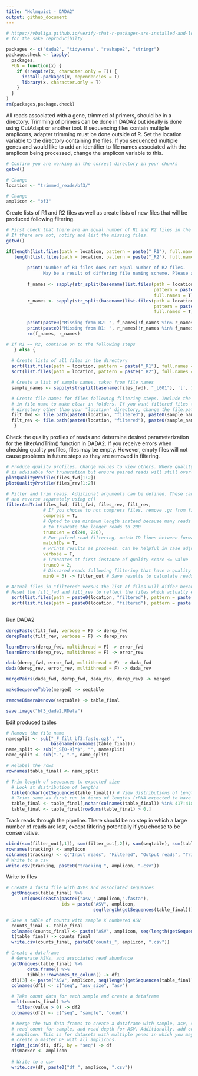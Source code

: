 ```yaml
---
title: "Holmquist - DADA2"
output: github_document
---
```


```r
# https://vbaliga.github.io/verify-that-r-packages-are-installed-and-loaded/
# for the sake reproducibilty  

packages <- c("dada2", "tidyverse", "reshape2", "stringr")
package.check <- lapply(
  packages,
  FUN = function(x) {
    if (!require(x, character.only = T)) {
      install.packages(x, dependencies = T)
      library(x, character.only = T)
    }
  }
)
rm(packages,package.check)
```

All reads associated with a gene, trimmed of primers, should be in a directory. Trimming of primers can be done in DADA2 but ideally is done using CutAdapt or another tool. If sequencing files contain multiple amplicons, adapter trimming must be done outside of R. Set the location variable to the directory containing the files. If you sequenced multiple genes and would like to add an identifier to file names associated with the amplicon being processed, change the amplicon variable to this.
```r
# Confirm you are working in the correct directory in your chunks
getwd()

# Change
location <- "trimmed_reads/bf3/"

# Change
amplicon <- "bf3"
```

Create lists of R1 and R2 files as well as create lists of new files that will be produced following filtering.
```r
# First check that there are an equal number of R1 and R2 files in the directory.
# If there are not, notify and list the missing files.
getwd()

if(length(list.files(path = location, pattern = paste("_R1"), full.names = T)) != 
   length(list.files(path = location, pattern = paste("_R2"), full.names = T))) {
  
        print("Number of R1 files does not equal number of R2 files. 
              May be a result of differing file naming scheme. Please address before continuing.")
  
        f_names <- sapply(str_split(basename(list.files(path = location, 
                                                        pattern = paste("_R1"), 
                                                        full.names = T)), "_R1"), '[', 1)
        r_names <- sapply(str_split(basename(list.files(path = location, 
                                                        pattern = paste("_R2"), 
                                                        full.names = T)), "_R2"), '[', 1)
        
        print(paste0("Missing from R2: ", f_names[!f_names %in% r_names]))
        print(paste0("Missing from R1: ", r_names[!r_names %in% f_names]))
        rm(f_names, r_names)

# If R1 == R2, continue on to the following steps
   } else {
     
  # Create lists of all files in the directory
  sort(list.files(path = location, pattern = paste("_R1"), full.names = T)) -> files_fwd
  sort(list.files(path = location, pattern = paste("_R2"), full.names = T)) -> files_rev

  # Create a list of sample names, taken from file names
  sample_names <- sapply(strsplit(basename(files_fwd), "_L001"), '[', 1)

  # Create file names for files following filtering steps. Include the amplicon name
  # in file name to make clear in folders. If you want filtered files to be stored in a 
  # directory other than your "location" directory, change the file.path below.
  filt_fwd <- file.path(paste0(location, "filtered"), paste0(sample_names, "_F_filt_", amplicon, ".fastq.gz"))
  filt_rev <- file.path(paste0(location, "filtered"), paste0(sample_names, "_R_filt_", amplicon, ".fastq.gz"))
   }

```

Check the quality profiles of reads and determine desired parameterization for the filterAndTrim() function in DADA2. If you receive errors when checking quality profiles, files may be empty. However, empty files will not cause problems in future steps as they are removed in filtering.
```r

# Produce quality profiles. Change values to view others. Where quality drops 
# is advisable for trunucation but ensure paired reads will still overlap. 
plotQualityProfile(files_fwd[1:2])
plotQualityProfile(files_rev[1:2])

# Filter and trim reads. Additional arguments can be defined. These can be dictated for forward
# and reverse separately using c()
filterAndTrim(files_fwd, filt_fwd, files_rev, filt_rev,
              # If you choose to not compress files, remove .gz from filter file names in previous chunk
              compress = T,
              # Opted to use minimum length instead because many reads were below this, but did not want
              # to truncate the longer reads to 200
              truncLen = c(240, 220),
              # For paired-read filtering, match ID lines between forward and reverse
              matchIDs = T, 
              # Prints results as proceeds. Can be helpful in case adjusting of filtering parameters is necessary.
              verbose = T,
              # Truncates at first instance of quality score <= value
              truncQ = 2,
              # Discared reads following filtering that have a quality score less than value 
              minQ = 3) -> filter_out # Save results to calculate reads through pipeline when completed

# Actual files in "filtered" versus the list of files will differ because some files will generate zero reads. 
# Reset the filt_fwd and filt_rev to reflect the files which actually exist. 
  sort(list.files(path = paste0(location, "filtered"), pattern = paste("_F_filt"), full.names = T)) -> filt_fwd
  sort(list.files(path = paste0(location, "filtered"), pattern = paste("_R_filt"), full.names = T)) -> filt_rev
        
```

Run DADA2
```r

derepFastq(filt_fwd, verbose = F) -> derep_fwd
derepFastq(filt_rev, verbose = F) -> derep_rev

learnErrors(derep_fwd, multithread = F) -> error_fwd
learnErrors(derep_rev, multithread = F) -> error_rev

dada(derep_fwd, error_fwd, multithread = F) -> dada_fwd
dada(derep_rev, error_rev, multithread = F) -> dada_rev

mergePairs(dada_fwd, derep_fwd, dada_rev, derep_rev) -> merged

makeSequenceTable(merged) -> seqtable

removeBimeraDenovo(seqtable) -> table_final

save.image("bf3_dada2.RData")
```

Edit produced tables
```r
# Remove the file name
namesplit <- sub("_F_filt_bf3.fastq.gz$", "",
                 basename(rownames(table_final)))
name_split <- sub("_S[0-9]*$", "", namesplit)
name_split <- sub("-", ".", name_split)

# Relabel the rows
rownames(table_final) <- name_split

# Trim length of sequences to expected size
  # Look at distribution of lengths
  table(nchar(getSequences(table_final))) # View distributions of length
  # Trim; same as first run in terms of lengths (rRNA expected to have more variable lengths)
  table_final <- table_final[,nchar(colnames(table_final)) %in% 417:418]
  table_final <- table_final[rowSums(table_final) > 0,]
```

Track reads through the pipeline. There should be no step in which a large number of reads are lost, except fitlering potentially if you choose to be conservative. 
```r
cbind(sum(filter_out[,1]), sum(filter_out[,2]), sum(seqtable), sum(table_final), length(getSequences(table_final))) -> tracking
rownames(tracking) <- amplicon
colnames(tracking) <- c("Input reads", "Filtered", "Output reads", "Trimmed", "Total ASVs")
# Write to a csv 
write.csv(tracking, paste0("tracking_", amplicon, ".csv"))
```

Write to files  
```r
# Create a fasta file with ASVs and associated sequences
  getUniques(table_final) %>%
      uniquesToFasta(paste0("asv_",amplicon,".fasta"), 
                     ids = paste("ASV", amplicon, 
                                 seq(length(getSequences(table_final))), sep = "_"))

# Save a table of counts with sample X numbered ASV
  counts_final <- table_final
  colnames(counts_final) <- paste("ASV", amplicon, seq(length(getSequences(table_final))), sep = "_")
  t(table_final) -> counts_final
  write.csv(counts_final, paste0("counts_", amplicon, ".csv"))

# Create a dataframe
  # Generate ASVs, and associated read abundance
  getUniques(table_final) %>%
        data.frame() %>%
        tibble::rownames_to_column() -> df1
  df1[3] <- paste("ASV", amplicon, seq(length(getSequences(table_final))), sep = "_")
  colnames(df1) <- c("seq", "asv_size", "asv")

  # Take count data for each sample and create a dataframe
  melt(counts_final) %>%
    filter(value > 0) -> df2
  colnames(df2) <- c("seq", "sample", "count")

  # Merge the two data frames to create a dataframe with sample, asv, sequence,
  # read count for sample, and read depth for ASV. Additionally, add column for 
  # amplicon. This is for datasets with multiple genes in which you may want to 
  # create a master DF with all amplicons. 
  right_join(df1, df2, by = "seq") -> df
  df$marker <- amplicon
  
  # Write to a csv
  write.csv(df, paste0("df_", amplicon, ".csv"))
 
```